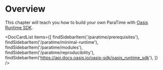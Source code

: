 
# Overview

This chapter will teach you how to build your own ParaTime with [Oasis Runtime
SDK].

<DocCardList items={[
    findSidebarItem('/paratime/prerequisites'),
    findSidebarItem('/paratime/minimal-runtime'),
    findSidebarItem('/paratime/modules'),
    findSidebarItem('/paratime/reproducibility'),
    findSidebarItem('https://api.docs.oasis.io/oasis-sdk/oasis_runtime_sdk'),
]} />

[Oasis Runtime SDK]:
  https://github.com/oasisprotocol/oasis-sdk/tree/main/runtime-sdk
